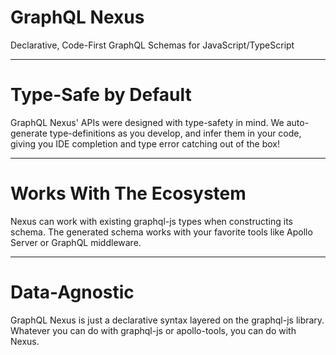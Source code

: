 # GraphQL Nexus

Declarative, Code-First GraphQL Schemas for JavaScript/TypeScript

---

# Type-Safe by Default

GraphQL Nexus' APIs were designed with type-safety in mind. 
We auto-generate type-definitions as you develop, and infer them 
in your code, giving you IDE completion and type error catching 
out of the box!

---

# Works With The Ecosystem

Nexus can work with existing graphql-js types when 
constructing its schema. The generated schema works with your 
favorite tools like Apollo Server or GraphQL middleware.

---

# Data-Agnostic

GraphQL Nexus is just a declarative syntax layered on the 
graphql-js library. Whatever you can do with graphql-js or 
apollo-tools, you can do with Nexus.
